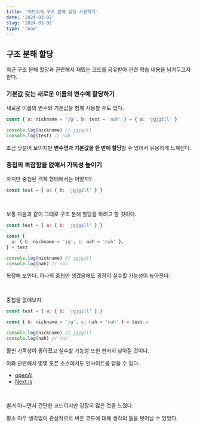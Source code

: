 ```yaml
---
title: '위트있게 구조 분해 할당 사용하기'
date: '2024-03-02'
slug: '2024-03-02'
type: 'road'
---
```


## 구조 분해 할당

최근 구조 분해 할당과 관련해서 재밌는 코드를 공유받아 관련 학습 내용을 남겨두고자 한다.

### 기본값 갖는 새로운 이름의 변수에 할당하기

새로운 이름의 변수와 기본값을 함께 사용할 수도 있다.

```js
const { a: nickname = 'jg', b: test = 'nah' } = { a: 'jgjgill' }

console.log(nickname) // jgjgill
console.log(test) // nah
```

조금 낮설어 보이지만 **변수명과 기본값을 한 번에 할당**할 수 있어서 유용하게 느껴진다.

### 중첩의 복잡함을 없애서 가독성 높이기

하지만 중첩된 객체 형태에서는 어떨까?

```js
const test = { a: { b: 'jgjgill' } }
```

<br />

보통 다음과 같이 그대로 구조 분해 할당을 하려고 할 것이다.

```js
const test = { a: { b: 'jgjgill' } }

const {
  a: { b: nickname = 'jg', c: nah = 'nah' },
} = test

console.log(nickname) // jgjgill
console.log(nah) // nah
```

복잡해 보인다.
하나의 중첩만 생겼음에도 굉장히 실수할 가능성이 높아진다.

<br />

중첩을 없애보자.

```js
const test = { a: { b: 'jgjgill' } }

const { b: nickname = 'jg', c: nah = 'nah' } = test.a

console.log(nickname) // jgjgill
console.log(nah) // nah
```

훨씬 가독성이 좋아졌고 실수할 가능성 또한 현저히 낮아질 것이다.

이와 관련해서 몇몇 오픈 소스에서도 인사이트를 얻을 수 있다.

- [openAI](https://github.com/openai/democratic-inputs/blob/708efe6849154ac7e6bfebadcfc26f7c0c4bcc9a/projects/Aligned-Platform-EnergizeAI/app/src/pages/s/%5Bshortened_url%5D.tsx#L14)
- [Next.js](https://github.com/vercel/next.js/blob/bc943405a7d9f80c3ab80c50d4beaac07a54d7ea/examples/blog/pages/tags/%5Btag%5D.mdx#L9)

<br />

별거 아니면서 간단한 코드이지만 굉장히 많은 것을 느꼈다.

평소 아무 생각없이 관성적으로 써온 코드에 대해 생각의 틀을 벗어날 수 있었다.
